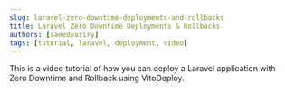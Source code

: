 ```yaml
---
slug: laravel-zero-downtime-deployments-and-rollbacks
title: Laravel Zero Downtime Deployments & Rollbacks
authors: [saeedvaziry]
tags: [tutorial, laravel, deployment, video]
---
```



This is a video tutorial of how you can deploy a Laravel application with Zero Downtime and Rollback using VitoDeploy.

<HeroVideoDialog
  animationStyle="from-center"
  videoSrc="https://www.youtube.com/embed/5nWQj84Vh4M?si=pH3HseDee3vQyVzx"
  thumbnailSrc="/img/deploy-laravel.png"
  thumbnailAlt="Laravel Zero Downtime Deployments & Rollbacks"
/>
